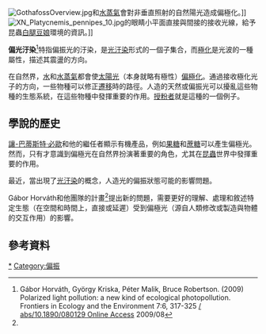 [[File:GothafossOverview.jpg|thumb]]和[[水蒸氣|水蒸氣]]會對非垂直照射的自然陽光造成偏極化。]] 
[[File:XN_Platycnemis_pennipes_10.jpg|thumb]]的眼睛小平面直接與間接的接收光線，給予昆蟲[[白腿豆娘|白腿豆娘]]環境的資訊。]]
<!-- These images are not relevant to the topic --
[[File:Animation_polariseur.gif|thumb]]依據旋轉的角度造成不同程度的偏振光。]]
[[File:Quartz-zhaseni.gif|thumb]], running on a beam (still) of polarized light更改外觀的一種材料在顯微鏡，發現在偏振光束 （仍然） 上運行的示例  ]]
[[File:Drosophilidae_compound_eye_edit1.jpg|thumb]] of ''[[Drosophila|Drosophila]]'')
SEM=Scanning Electron Microscope]]
[[File:Plastic_Protractor_Polarized_05375.jpg|thumb]]s, [[glass|glass]] [[paint|paint]]s, [[detergent|detergent]]s (e.g. [[Liquid_bubble|bubble]]))]] -->

'''偏光汙染'''<ref name=PolarizedLightEnv>Gábor Horváth, György Kriska, Péter Malik, Bruce Robertson. (2009) Polarized light pollution: a new kind of ecological photopollution. Frontiers in Ecology and the Environment 7:6, 317-325 [http://www.esajournals.org/doi / abs/10.1890/080129 Online Access] {{Wayback|url=http://www.esajournals.org/doi |date=20170816194216 }} 2009/08</ref>特指偏振光的汙染，是[[光汙染|光汙染]]形式的一個子集合，而[[極化_(波)|極化]]是光波的一種屬性，描述其震盪的方向。

在自然界，[[水|水]]和[[水蒸氣|水蒸氣]]都會使[[太陽光|太陽光]]（本身就略有極性）[[偏極化|偏極化]]。通過接收極化光子的方向，一些物種可以修正[[動物遷|遷移]]時的路徑。人造的天然或偏振光可以擾亂這些物種的生態系統，在這些物種中發揮重要的作用。[[授粉|授粉者]]就是這種的一個例子。

== 學說的歷史 ==
[[讓-巴蒂斯特·必歐|讓-巴蒂斯特·必歐]]和他的繼任者顯示有機產品，例如[[果糖|果糖]]和[[蔗糖|蔗糖]]可以產生偏極光。然而，只有才意識到偏極光在自然界扮演著重要的角色，尤其在[[昆蟲|昆蟲]]世界中發揮重要的作用。

最近，當出現了[[光汙染|光汙染]]的概念，人造光的偏振狀態可能的影響問題。

Gábor Horváth和他團隊的計畫<ref name=PolarizedLightEnv/>提出新的問題，需要更好的理解、處理和敘述特定生態（在空間和時間上，直接或延遲）受到偏極光（源自人類修改或製造與物體的交互作用）的影響。

== 參考資料 ==
{{Reflist}}

<!--- These external links are not relevant to the subject of polarized light pollution --
== 外部連結 ==
{{External links|date=April 2011}}
{{Wiktionary|light pollution}}
{{Commons category|Light pollution}}

=== 相關的組織 ===
*[http://www.darksky.org/ 國際暗天協會]
**[https://web.archive.org/web/20041204082608/http://www.darksky.org/links/links.html 連結和網際資源]

=== 光汙染的研究 ===
*[https://web.archive.org/web/20061030205822/http://www.lightpollution.org.uk/ The Challenge article "Is Light Pollution Killing Our Birds"]
*[https://archive.is/20031019064042/https://www.discover.com/issues/jul-03/features/featlights/ The ''Discover'' article relating light pollution to insects, birds, and breast cancer] (requires paid registration)
*[https://web.archive.org/web/20040803081831/http://www.muskokaheritage.org/ecology-night/index.asp Ecology of the night symposium] (2003 conference)
*[http://www.urbanwildlands.org/conference.html "Ecological Consequences of Artificial Night Lighting"] (2002 conference, by the Urban Wildlands Group)
*[http://www.inquinamentoluminoso.it/istil/venice/index.html Light pollution and the protection of the night environment], UNESCO, IDA Regional Meeting, 360 pages,(2002) English — Italian. Proceedings are available as a downloadable PDF.
*[http://cegepsherbrooke.qc.ca/~aubema/index.php/Prof/Recherches Sherbrooke College Light pollution research activities]
*[http://www.fraserf.id.au/astronomy/martin-lewicki/lpgallry.htm] Examples of the good, bad and ugly lighting
*[http://ngm.nationalgeographic.com/2008/11/light-pollution/klinkenborg-text "Our Vanishing Night", Verlyn Klinkenborg. ''[[National_Geographic_(magazine)|National Geographic]]'', November 2008, pp102–23.]
*[https://web.archive.org/web/20100617011039/http://www.britastro.org/dark-skies/handbook.html "Blinded by the Light?", CfDS 2009, Various authors discussing the "hidden" environmental harm, the human health harm, the money waste, lighting failing to prevent crime and even astronomy.]

=== 收集與光汙染相關的鏈結 ===
*[http://www.darkskiesawareness.org/ Dark Sky Awareness global project]
*[https://web.archive.org/web/20160305002902/http://cfds.proboards58.com/index.cgi  BAA CfDS Discussion Forum]
*{{dmoz|Society/Issues/Environment/Light_Pollution|Light Pollution}}
*[http://www.twanight.org/newTWAN/galleries.asp?page=1&Sort=Gallery&Value=Dark%20Skies%20Importance/ Dark Sky Importance gallery at The World at Night]
*[http://www.newyorker.com/reporting/2007/08/20/070820fa_fact_owen?printable=true ''The Dark Side'': an article in ''The New Yorker'' magazine about light pollution]
* [https://web.archive.org/web/20090306212132/http://www.judithdobrzynski.com/2009/03/reclaiming-the-night-sky Reclaiming the Night Sky], article by Judith Dobrzynski from ''The New Republic'' on light pollution
*[http://www.assa.org.au/lightpollution Astronomical Society of South Australia] article on Light Pollution in Adelaide, South Australia
* [http://www.fraserf.id.au/astronomy/martin-lewicki/lpgallry.htm Good Bad and Ugly Outdoor Lighting ] and [http://sites.google.com/site/skywalkdownunder/home/adelaide-light-pollution update] Adelaide South Australia
*[http://harcourtscience.com/newsbreak/night_sky.html Turn Out the Lights!]
*[http://www.resodance.com/ali/home.html ALI - the Alliance for Lighting Information - website contains information about light, lighting and related topics.]
* Verlyn Klinkenborg: "Our vanishing night" [[National_Geographic_(magazine)|National Geographic]] November 2008 [http://ngm.nationalgeographic.com/2008/11/light-pollution/klinkenborg-text.html link]

-- end of irrelevant section -->

{{Pollution}}

{{DEFAULTSORT:Polarized light pollution}}
[[Category:光汙染|*]]
[[Category:偏振|Category:偏振]]